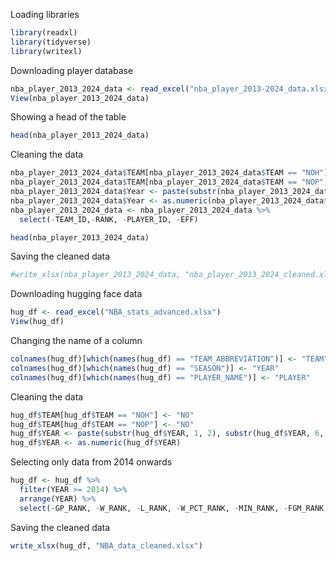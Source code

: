 
Loading libraries
```r
library(readxl)
library(tidyverse)
library(writexl)
```

Downloading player database
```r
nba_player_2013_2024_data <- read_excel("nba_player_2013-2024_data.xlsx")
View(nba_player_2013_2024_data)
```

Showing a head of the table 
```r
head(nba_player_2013_2024_data)
```

Cleaning the data
```r
nba_player_2013_2024_data$TEAM[nba_player_2013_2024_data$TEAM == "NOH"] <- "NO"
nba_player_2013_2024_data$TEAM[nba_player_2013_2024_data$TEAM == "NOP"] <- "NO"
nba_player_2013_2024_data$Year <- paste(substr(nba_player_2013_2024_data$Year, 1, 2), substr(nba_player_2013_2024_data$Year, 6, 7), sep = "")
nba_player_2013_2024_data$Year <- as.numeric(nba_player_2013_2024_data$Year)
nba_player_2013_2024_data <- nba_player_2013_2024_data %>%
  select(-TEAM_ID,-RANK, -PLAYER_ID, -EFF)

head(nba_player_2013_2024_data)
```

Saving the cleaned data
```r
#write_xlsx(nba_player_2013_2024_data, "nba_player_2013_2024_cleaned.xlsx")
```

Downloading hugging face data
```r
hug_df <- read_excel("NBA_stats_advanced.xlsx")
View(hug_df)
```

Changing the name of a column
```r
colnames(hug_df)[which(names(hug_df) == "TEAM_ABBREVIATION")] <- "TEAM"
colnames(hug_df)[which(names(hug_df) == "SEASON")] <- "YEAR"
colnames(hug_df)[which(names(hug_df) == "PLAYER_NAME")] <- "PLAYER"
```

Cleaning the data
```r
hug_df$TEAM[hug_df$TEAM == "NOH"] <- "NO"
hug_df$TEAM[hug_df$TEAM == "NOP"] <- "NO"
hug_df$YEAR <- paste(substr(hug_df$YEAR, 1, 2), substr(hug_df$YEAR, 6, 7), sep = "")
hug_df$YEAR <- as.numeric(hug_df$YEAR)
```

Selecting only data from 2014 onwards
```r
hug_df <- hug_df %>%
  filter(YEAR >= 2014) %>%
  arrange(YEAR) %>%
  select(-GP_RANK, -W_RANK, -L_RANK, -W_PCT_RANK, -MIN_RANK, -FGM_RANK, -FGA_RANK, -FG_PCT_RANK, -FG3M_RANK, -FG3A_RANK, -FG3_PCT_RANK, -FTM_RANK, -FTA_RANK, -FT_PCT_RANK, -OREB_RANK, -DREB_RANK, -REB_RANK, -AST_RANK, -TOV_RANK, -STL_RANK, -BLK_RANK, -BLKA_RANK, -PF_RANK, -PFD_RANK, -PTS_RANK, -PLUS_MINUS_RANK, -DD2_RANK, -TD3_RANK)
```

Saving the cleaned data
```r
write_xlsx(hug_df, "NBA_data_cleaned.xlsx")
```

